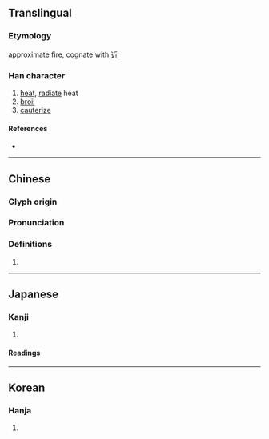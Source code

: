 {{character info}}
==Translingual==

===Etymology===
approximate fire, cognate with [[近]]

===Han character===
{{Han char|rn=86|rad=火|as=08|sn=12|four=97880|canj=FHLO|ids=⿰火欣}}

# [[heat]], [[radiate]] heat
# [[broil]]
# [[cauterize]]

====References====
* {{Han ref|kx=0674.230|dkj=19137|dj=1086.100|hdz=32209.180|uh=712E}}

----

==Chinese==
{{zh-forms}}

===Glyph origin===
{{Han etym}}

===Pronunciation===
{{zh-pron
|m=xìn
|c=jan3,jan1
|h=pfs=
|md=
|mn=
|w=
|mc=y
|oc=y
|cat=
}}

===Definitions===
{{zh-hanzi}}

# {{rfdef|zh}}

----

==Japanese==

===Kanji===
{{ja-kanji|rs=火08}}

# {{rfdef|ja|sort=火08}}

====Readings====
{{ja-readings|goon=[[こん]] (kon)|kanon=[[きん]] (kin)}}

----

==Korean==

===Hanja===
{{ko-hanja|hangeul=[[흔]]|eumhun=|rv=heun|mr=hŭn|y=hun}}

# {{rfdef|ko|sort=火08}}